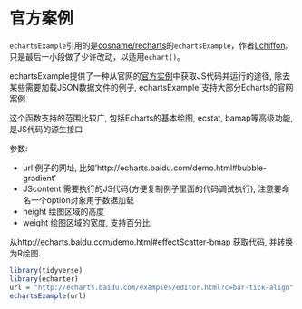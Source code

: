 # 官方案例  {#examples}

``echartsExample``引用的是[cosname/recharts](https://github.com/cosname/recharts)的``echartsExample``，作者[Lchiffon](https://github.com/Lchiffon)。只是最后一小段做了少许改动，以适用``echart()``。

echartsExample提供了一种从官网的[官方实例](http://echarts.baidu.com/examples/index.html)中获取JS代码并运行的途径, 除去某些需要加载JSON数据文件的例子, echartsExample`支持大部分Echarts的官网案例.

这个函数支持的范围比较广, 包括Echarts的基本绘图, ecstat, bamap等高级功能, 是JS代码的源生接口

参数:

- url 例子的网址, 比如'http://echarts.baidu.com/demo.html#bubble-gradient'
- JScontent 需要执行的JS代码(方便复制例子里面的代码调试执行), 注意要命名一个option对象用于数据加载
- height 绘图区域的高度
- weight 绘图区域的宽度, 支持百分比

从http://echarts.baidu.com/demo.html#effectScatter-bmap 获取代码, 并转换为R绘图.

```r
library(tidyverse)
library(echarter)
url = "http://echarts.baidu.com/examples/editor.html?c=bar-tick-align"
echartsExample(url)
```
